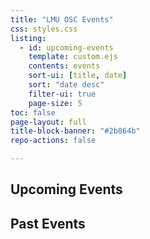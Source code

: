 ```yaml
---
title: "LMU OSC Events"
css: styles.css
listing:
  - id: upcoming-events
    template: custom.ejs
    contents: events
    sort-ui: [title, date]
    sort: "date desc"
    filter-ui: true
    page-size: 5
toc: false
page-layout: full
title-block-banner: "#2b864b"
repo-actions: false

---
```



## Upcoming Events

::: {#upcoming-events}
:::


## Past Events